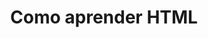 ---
title: "Como aprender HTML"
pubDate: "2024-06-17"
description: ""
author: ""
image:
  url: ""
  alt: ""
avatar: ""
tags: ["",""]
---